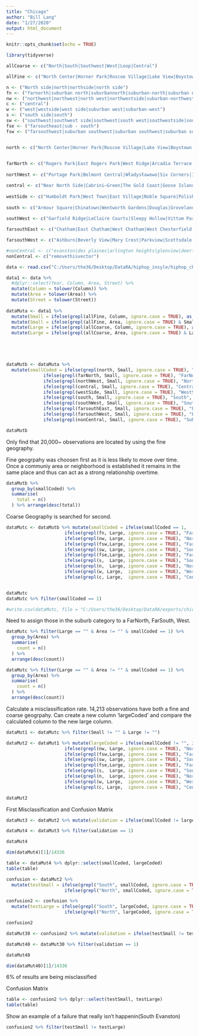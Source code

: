 ```yaml
---
title: "Chicago"
author: "Bill Lang"
date: "1/27/2020"
output: html_document
---
```


```r
knitr::opts_chunk$set(echo = TRUE)
```

```r
library(tidyverse)
```


```r
allCoarse <- c("North|South|Southwest|West|Loop|Central")

allFine <- c("North Center|Horner Park|Roscoe Village|Lake View|Boystown|Lake View East|Graceland West|South East Ravenswood|Wrigleyville|Lincoln Park|Old Town Triangle|Park West|Ranch Triangle|Sheffield Neighbors|Wrightwood Neighbors|Avondale|Belmont Gardens|Chicago's Polish Village|Kosciuszko Park|Logan Square|Belmont Gardens|Bucktown|Kosciuszko Park|Palmer Square|Rogers Park|East Rogers Park|West Ridge|Arcadia Terrace|Peterson Park|West Rogers Park|Uptown|Buena Park|Argyle Street|Margate Park|Sheridan Park|Lincoln Square|Ravenswood|Ravenswood Gardens|Rockwell Crossing|Edison Park|Edison Park|Norwood Park|Big Oaks|Old Norwood Park|Oriole Park|Union Ridge|Jefferson Park|Gladstone Park|Forest Glen|Edgebrook|Old Edgebrook|South Edgebrook|Sauganash|Wildwood|North Park|Brynford Park|Hollywood Park|River's Edge|Sauganash Woods|Albany Park|Mayfair|North Mayfair|Ravenswood Manor|O'Hare|Schorsch Forest View|Edgewater|Andersonville|Edgewater Glen|Edgewater Beach|Magnolia Glen|Lakewood/Balmoral|Portage Park|Belmont Central|Władysławowo|Six Corners|Irving Park|Avondale Gardens|Independence Park|Kilbourn Park|Little Cassubia|Old Irving Park|West WalkerThe Villa|Dunning|Belmont Terrace|Irving Woods|Schorsch Village|Montclare|Montclare|Belmont Cragin|Belmont Central|Hanson Park|Hermosa|Belmont Gardens|Kelvyn Park|Near North Side|Cabrini–Green|The Gold Coast|Goose Island|Magnificent Mile|Old Town|River North|River West|Streeterville|Loop|Loop|New Eastside|South Loop|West Loop Gate|Near South Side|Dearborn Park|Printer's Row|South Loop|Prairie Avenue Historic District|Humboldt Park|West Town|East Village|Noble Square|Polish Downtown|Pulaski Park|Smith Park|Ukrainian Village|Wicker Park|Austin|Galewood|The Island|West Garfield Park|East Garfield Park|Fifth City|Near West Side|Fulton River District|Fulton Market|Greektown|Illinois Medical District|Little Italy|Tri-Taylor|North Lawndale|Lawndale|Homan Square|Douglas Park|South Lawndale|Little Village|Lower West Side|Heart of Chicago|Heart of Italy|Pilsen|East Pilsen|Armour Square|Chinatown|Wentworth Gardens|Douglas|Groveland Park|Lake Meadows|The Gap|Prairie Shores|South Commons|Oakland|Fuller Park|Grand Boulevard|Bronzeville|Kenwood|Kenwood|South Kenwood|Washington Park|Hyde Park|East Hyde Park|Hyde Park|Woodlawn|West Woodlawn|South Shore|Jackson Park Highlands|Bridgeport|Greater Grand Crossing|Grand Crossing|Parkway Gardens|Park Manor|Garfield Ridge|LeClaire Courts|Sleepy Hollow|Vittum Park|Archer Heights|Brighton Park|McKinley Park|New City|Back of the Yards|Canaryville|West Elsdon|Gage Park|Clearing|Chrysler Village|West Lawn|Ford City|West Lawn|Chicago Lawn|Lithuanian Plaza|Marquette Park|West Englewood|Englewood|Chatham|East Chatham|West Chatham|West Chesterfield|Avalon Park|Avalon Park|Marynook|Stony Island Park|South Chicago|The Bush|Burnside|Calumet Heights|Pill Hill|Roseland|Fernwood|Rosemoor|Pullman|Cottage Grove Heights|London Towne|South Deering|Jeffrey Manor|Trumbull Park|East Side|West Pullman|Riverdale|Altgeld Gardens|Eden Green|Golden Gate|Hegewisch|Ashburn|Beverly View|Mary Crest|Parkview|Scottsdale|Wrightwood|Auburn Gresham|Beverly|Washington Heights|Brainerd|Longwood Manor|Princeton Park|Mount Greenwood|Mount Greenwood Heights|Talley's Corner|Morgan Park|Beverly Woods|Kennedy Park|West Morgan Park|evanston|des plaines|arlington heights|glenview|deerfield|skokie|city|oak park|glencoe|northbrook|river forest")
```


```r

n <- ("North side|north|northside|north side")
fn <- ("farnorth|suburban north|suburbannorth|suburban-north|suburban north side")
nw <- ("northwest|northwest|north west|northwestside|suburban-northwest|suburban northwest|north west side|north-west|suburban northwest side|northwest suburban")
c <- ("central")
w <- ("west|westside|west side|suburban west|suburban-west")
s <- ("south side|south")
sw <- ("southwest|southwest side|southwest|south west|southwestside|south-west")
fse <- ("farsoutheast|sub - south")
fsw <- ("farsouthwest|suburban southwest|suburban southwest|suburban south|sub south|suburban southwest side|sub southwest|suburban-southwest|suburban south west")


north <- c("North Center|Horner Park|Roscoe Village|Lake View|Boystown|Lake View East|Graceland West|South East Ravenswood|Wrigleyville|Lincoln Park|Old Town Triangle|Park West|Ranch Triangle|Sheffield Neighbors|Wrightwood Neighbors|Avondale|Belmont Gardens|Chicago's Polish Village|Kosciuszko Park|Logan Square|Belmont Gardens|Bucktown|Kosciuszko Park|Palmer Square")

  
farNorth <- c("Rogers Park|East Rogers Park|West Ridge|Arcadia Terrace|Peterson Park|West Rogers Park|Uptown|Buena Park|Argyle Street|Margate Park|Sheridan Park|Lincoln Square|Ravenswood|Ravenswood Gardens|Rockwell Crossing|Edison Park|Edison Park|Norwood Park|Big Oaks|Old Norwood Park|Oriole Park|Union Ridge|Jefferson Park|Gladstone Park|Forest Glen|Edgebrook|Old Edgebrook|South Edgebrook|Sauganash|Wildwood|North Park|Brynford Park|Hollywood Park|River's Edge|Sauganash Woods|Albany Park|Mayfair|North Mayfair|Ravenswood Manor|O'Hare|Schorsch Forest View|Edgewater|Andersonville|Edgewater Glen|Edgewater Beach|Magnolia Glen|Lakewood|Balmoral|highland park|evanston|arlington heights|des plaines|glenview|skokie|deerfield|glencoe")
  
northWest <- c("Portage Park|Belmont Central|Władysławowo|Six Corners|Irving Park|Avondale Gardens|Independence Park|Kilbourn Park|Little Cassubia|Old Irving Park|West WalkerThe Villa|Dunning|Belmont Terrace|Irving Woods|Schorsch Village|Montclare|Montclare|Belmont Cragin|Belmont Central|Hanson Park|Hermosa|Belmont Gardens|Kelvyn Park") 

central <- c("Near North Side|Cabrini–Green|The Gold Coast|Goose Island|Magnificent Mile|Old Town|River North|River West|Streeterville|Loop|Loop|New Eastside|South Loop|West Loop Gate|Near South Side|Dearborn Park|Printer's Row|South Loop|Prairie Avenue Historic District|city")
  
westSide <- c("Humboldt Park|West Town|East Village|Noble Square|Polish Downtown|Pulaski Park|Smith Park|Ukrainian Village|Wicker Park|Austin|Galewood|The Island|West Garfield Park|East Garfield Park|Fifth City|Near West Side|Fulton River District|Fulton Market|Greektown|Illinois Medical District|Little Italy|Tri-Taylor|North Lawndale|Lawndale|Homan Square|Douglas Park|South Lawndale|Little Village|Lower West Side|Heart of Chicago|Heart of Italy|Pilsen|East Pilsen|oak park|river forest")
  
south <- c("Armour Square|Chinatown|Wentworth Gardens|Douglas|Groveland Park|Lake Meadows|The Gap|Prairie Shores|South Commons|Oakland|Fuller Park|Grand Boulevard|Bronzeville|Kenwood|Kenwood|South Kenwood|Washington Park|Hyde Park|East Hyde Park|Hyde Park|Woodlawn|West Woodlawn|South Shore|Jackson Park Highlands|Bridgeport|Greater Grand Crossing|Grand Crossing|Parkway Gardens|Park Manor")
  
southWest <- c("Garfield Ridge|LeClaire Courts|Sleepy Hollow|Vittum Park|Archer Heights|Brighton Park|McKinley Park|New City|Back of the Yards|Canaryville|West Elsdon|Gage Park|Clearing|Chrysler Village|West Lawn|Ford City|West Lawn|Chicago Lawn|Lithuanian Plaza|Marquette Park|West Englewood|Englewood")  

farsouthEast <- c("Chatham|East Chatham|West Chatham|West Chesterfield|Avalon Park|Avalon Park|Marynook|Stony Island Park|South Chicago|The Bush|Burnside|Calumet Heights|Pill Hill|Roseland|Fernwood|Rosemoor|Pullman|Cottage Grove Heights|London Towne|South Deering|Jeffrey Manor|Trumbull Park|East Side|West Pullman|Riverdale|Altgeld Gardens|Eden Green|Golden Gate|Hegewisch")

farsouthWest <- c("Ashburn|Beverly View|Mary Crest|Parkview|Scottsdale|Wrightwood|Auburn Gresham|Beverly|Washington Heights|Brainerd|Longwood Manor|Princeton Park|Mount Greenwood|Mount Greenwood Heights|Talley's Corner|Morgan Park|Beverly Woods|Kennedy Park|West Morgan Park")

#nonCentral <- c("evanston|des plaines|arlington heights|glenview|deerfield|skokie|oak park|glencoe|northbrook")
nonCentral <- c("removethisvector")
```

```r
data <- read.csv("C:/Users/the36/Desktop/DataRA/hiphop_insyle/hiphop_chicago.csv")

data1 <- data %>% 
  #dplyr::select(Year, Column, Area, Street) %>% 
  mutate(Column = tolower(Column)) %>% 
  mutate(Area = tolower(Area)) %>% 
  mutate(Street = tolower(Street))
  
dataMuta <- data1 %>% 
  mutate(Small = ifelse(grepl(allFine, Column, ignore.case = TRUE), as.character(Column), "")) %>% 
  mutate(Small = ifelse(grepl(allFine, Area, ignore.case = TRUE) & Small == "", as.character(Area), as.character(Small))) %>% 
  mutate(Large = ifelse(grepl(allCoarse, Column, ignore.case = TRUE), as.character(Column), "")) %>% 
  mutate(Large = ifelse(grepl(allCoarse, Area, ignore.case = TRUE) & Large == "", as.character(Area), as.character(Large)))





dataMutb <- dataMuta %>% 
  mutate(smallCoded = ifelse(grepl(north, Small, ignore.case = TRUE), "North", 
              ifelse(grepl(farNorth, Small, ignore.case = TRUE), "FarNorth", 
              ifelse(grepl(northWest, Small, ignore.case = TRUE), "NorthWest", 
              ifelse(grepl(central, Small, ignore.case = TRUE), "Central",
              ifelse(grepl(westSide, Small, ignore.case = TRUE), "WestSide", 
              ifelse(grepl(south, Small, ignore.case = TRUE), "South",
              ifelse(grepl(southWest, Small, ignore.case = TRUE), "SouthWest",
              ifelse(grepl(farsouthEast, Small, ignore.case = TRUE), "FarSouthEast",
              ifelse(grepl(farsouthWest, Small, ignore.case = TRUE), "FarSouthWest",
              ifelse(grepl(nonCentral, Small, ignore.case = TRUE), "Suburb", 1)))))))))))

dataMutb
```

Only find that 20,000~ observations are located by using the fine geography. 

Fine geogrpahy was choosen first as it is less likely to move over time. Once a communiy area or neighborhood is established it remains in the same place and thus can act as a strong relationship overtime.

```r
dataMutb %>% 
  group_by(smallCoded) %>% 
  summarise(
    total = n()
  ) %>% arrange(desc(total))
```

Coarse Geography is searched for second. 

```r


dataMutc <- dataMutb %>% mutate(smallCoded = ifelse(smallCoded == 1, 
                      ifelse(grepl(fn, Large, ignore.case = TRUE), "FarNorth",
                      ifelse(grepl(nw, Large, ignore.case = TRUE), "NorthWest",
                      ifelse(grepl(fsw,Large, ignore.case = TRUE), "FarSouthWest",
                      ifelse(grepl(sw, Large, ignore.case = TRUE), "SouthWest",
                      ifelse(grepl(fse,Large, ignore.case = TRUE), "FarSouthEast",
                      ifelse(grepl(s,  Large, ignore.case = TRUE), "South",
                      ifelse(grepl(n,  Large, ignore.case = TRUE), "North",
                      ifelse(grepl(w, Large,  ignore.case = TRUE), "WestSide",
                      ifelse(grepl(c, Large,  ignore.case = TRUE), "Central", 1))))))))), as.character(smallCoded)))


dataMutc
dataMutc %>% filter(smallCoded == 1) 

```

```r
#write.csv(dataMutc, file = "C:/Users/the36/Desktop/DataRA/exports/chicagoClean.csv")
```


Need to assign those in the suburb category to a FarNorth, FarSouth, West. 

```r
dataMutc %>% filter(Large == "" & Area != "" & smallCoded == 1) %>% 
  group_by(Area) %>% 
  summarise(
    count = n()
  ) %>% 
  arrange(desc(count))
```

```r
dataMutc %>% filter(Large == "" & Area != "" & smallCoded == 1) %>% 
  group_by(Area) %>% 
  summarise(
    count = n()
  ) %>% 
  arrange(desc(count))
```









Calculate a misclassification rate. 
14,213 observations have both a fine and coarse geogrpahy. 
Can create a new column 'largeCoded' and compare the calculated column to the new large column.

```r
dataMut1 <- dataMutc %>% filter(Small != "" & Large != "")

dataMut2 <- dataMut1 %>% mutate(largeCoded = ifelse(smallCoded != "", ifelse(grepl(fn, Large, ignore.case = TRUE), "FarNorth",
                      ifelse(grepl(nw, Large, ignore.case = TRUE), "NorthWest",
                      ifelse(grepl(fsw,Large, ignore.case = TRUE), "FarSouthWest",
                      ifelse(grepl(sw, Large, ignore.case = TRUE), "SouthWest",
                      ifelse(grepl(fse,Large, ignore.case = TRUE), "FarSouthEast",
                      ifelse(grepl(s,  Large, ignore.case = TRUE), "South",
                      ifelse(grepl(n,  Large, ignore.case = TRUE), "North",
                      ifelse(grepl(w, Large,  ignore.case = TRUE), "WestSide",
                      ifelse(grepl(c, Large,  ignore.case = TRUE), "Central", 1))))))))), ""))

dataMut2
```



First Misclassification and Confusion Matrix

```r
dataMut3 <- dataMut2 %>% mutate(validation = ifelse(smallCoded != largeCoded, 1, 0))

dataMut4 <- dataMut3 %>% filter(validation == 1)

dataMut4

dim(dataMut4)[1]/14336 
```

```r
table <- dataMut4 %>% dplyr::select(smallCoded, largeCoded)
table(table)
```









```r
confusion <- dataMut2 %>% 
  mutate(testSmall = ifelse(grepl("South", smallCoded, ignore.case = TRUE), "South",
                      ifelse(grepl("North", smallCoded, ignore.case = TRUE), "North", as.character(smallCoded))))

confusion2 <- confusion %>% 
  mutate(testLarge = ifelse(grepl("South", largeCoded, ignore.case = TRUE), "South",
                      ifelse(grepl("North", largeCoded, ignore.case = TRUE), "North",  as.character(largeCoded))))

confusion2
```

```r
dataMut30 <- confusion2 %>% mutate(validation = ifelse(testSmall != testLarge, 1, 0))

dataMut40 <- dataMut30 %>% filter(validation == 1)

dataMut40

dim(dataMut40)[1]/14336 
```

6% of results are being misclassified


Confusion Matrix

```r
table <- confusion2 %>% dplyr::select(testSmall, testLarge)
table(table)
```


Show an example of a failure that really isn't happenin(South Evanston)

```r
confusion2 %>% filter(testSmall != testLarge)
```
































